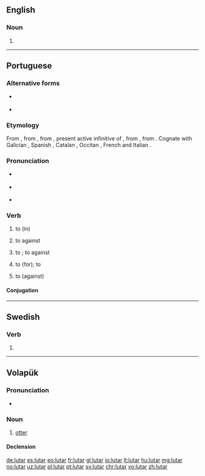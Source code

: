 ==English==

===Noun===
{{en-noun}}

# {{synonym of|lute guitar|lang=en}}

----

==Portuguese==

===Alternative forms===
* {{l|pt|luctar}} {{qualifier|obsolete}}
* {{l|pt|luitar}} {{qualifier|obsolete|or|dialectal}}

===Etymology===
From {{etyl|roa-opt|pt}} {{term|luitar|lang=roa-opt}}, from {{etyl|la|pt}} {{term||luctāre|lang=la}}, from {{term|luctārī|lang=la}}, present active infinitive of {{term|luctor||struggle|lang=la}}, from {{etyl|ine-pro|pt}} {{m|ine-pro|*lugsos}}, from {{term|Appendix:Proto-Indo-European/leug|*leug|bend, twist}}. Cognate with Galician {{term|loitar|lang=gl}}, Spanish {{term|luchar|lang=es}}, Catalan {{term|lluitar|lang=ca}}, Occitan {{term|luchar|lang=oc}}, French {{term|lutter|lang=fr}} and Italian {{term|lottare|lang=it}}.

===Pronunciation===
* {{a|PT}} {{IPA|/lu.ˈtaɾ/|lang=pt}}
*: {{homophones|lang=pt|lotar}}
* {{a|Brazil}} {{IPA|/lu.ˈta(ʁ)/|lang=pt}}
* {{hyphenation|lu|tar|lang=pt}}

===Verb===
{{pt-verb|lut|ar}}

# {{indtr|pt|intr=1|em|direct=1|qualdirect=less common}} to {{l|en|fight}} (in) {{gloss|to participate in a conflict}}
#: {{ux|pt|Nosso exército ficou com medo de '''lutar'''.|Our army was scared to '''fight'''.}}
#: {{ux|pt|Meu irmão disse que '''lutaria''' na guerra.|My brother said he '''would fight''' in the war.}}
#: {{ux|pt|Hoje morreu o último veterano que '''lutou''' a batalha de Verdun.|The last veteran who '''fought''' in the Battle of Verdun died today.}}
# {{indtr|pt|intr=1|com|contra}} to {{l|en|fight}} against {{gloss|to participate in a conflict against an enemy}}
#: {{ux|pt|Fiquei rindo das criancinhas '''lutando'''.|I kept laughing at the little children '''fighting''' [one another].}}
#: {{ux|pt|A legião deve '''lutar''' com os hunos ainda hoje.|The legion should '''fight''' the Huns today.}}
#: {{ux|pt|Deixe que os polacos '''lutem''' contra os invasores.|Let the Polish '''fight''' the invaders.}}
# {{indtr|pt|contra}} to {{l|en|fight}}; to {{l|en|struggle}} against {{gloss|to try to stop something}}
#: {{ux|pt|O candidato disse que '''lutara''' contra a corrupção.|The candidate said he '''had fought''' corruption.}}
# {{indtr|pt|por|intr=1}} to {{l|en|fight}} (for); to {{l|en|struggle}} {{gloss|to try to obtain something}}
#: {{ux|pt|Ela '''lutou''' e '''lutou''', mas nunca conseguiu uma vida melhor.|She '''fought''' and '''fought''', but never got a better life.}}
#: {{ux|pt|Eles '''lutaram''' pelo fim da guerra.|They '''fought''' for the war to end.}}
# {{indtr|pt|intr=1|contra}} to {{l|en|struggle}} (against) {{gloss|to attempt to counteract a force}}
#: {{ux|pt|Não '''lutes''', tomarás a vacina quer queira ou não.|Don’t '''struggle''', you will be vaccinated whether you like it or not.}}
#: {{ux|pt|Se tentarem te assaltar, faça tudo que mandarem e não '''lute'''.|If they try to rob you, do everything they tell you and don’t '''struggle'''.}}

====Conjugation====
{{pt-conj|lut|ar}}

----

==Swedish==

===Verb===
{{head|sv|verb form}}

# {{sv-verb-form-pre|luta}}

----

==Volapük==

===Pronunciation===
* {{IPA|/luˈtaɾ/|lang=vo}}

===Noun===
{{vo-noun}}

# [[otter]]

====Declension====
{{vo-decl-noun}}

[[de:lutar]]
[[es:lutar]]
[[eo:lutar]]
[[fr:lutar]]
[[gl:lutar]]
[[io:lutar]]
[[lt:lutar]]
[[hu:lutar]]
[[mg:lutar]]
[[no:lutar]]
[[uz:lutar]]
[[pl:lutar]]
[[pt:lutar]]
[[sv:lutar]]
[[chr:lutar]]
[[vo:lutar]]
[[zh:lutar]]